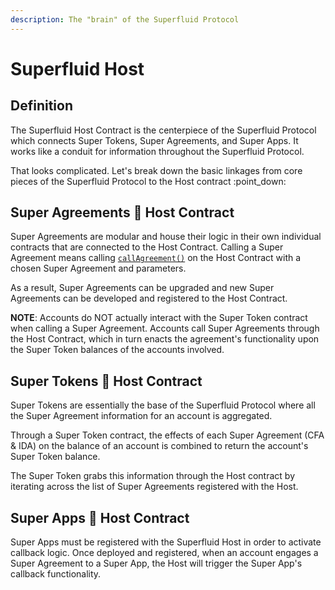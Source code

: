 ```yaml
---
description: The "brain" of the Superfluid Protocol
---
```


# Superfluid Host

## Definition

The Superfluid Host Contract is the centerpiece of the Superfluid Protocol which connects Super Tokens, Super Agreements, and Super Apps. It works like a conduit for information throughout the Superfluid Protocol.

That looks complicated. Let's break down the basic linkages from core pieces of the Superfluid Protocol to the Host contract :point\_down:

## Super Agreements 🔗 Host Contract

Super Agreements are modular and house their logic in their own individual contracts that are connected to the Host Contract. Calling a Super Agreement means calling [`callAgreement()`](https://docs.superfluid.finance/superfluid/developers/solidity-examples/interacting-with-superfluid-smart-contracts) on the Host Contract with a chosen Super Agreement and parameters.

As a result, Super Agreements can be upgraded and new Super Agreements can be developed and registered to the Host Contract.


**NOTE**: Accounts do NOT actually interact with the Super Token contract when calling a Super Agreement. Accounts call Super Agreements through the Host Contract, which in turn enacts the agreement's functionality upon the Super Token balances of the accounts involved.


## Super Tokens 🔗 Host Contract

Super Tokens are essentially the base of the Superfluid Protocol where all the Super Agreement information for an account is aggregated.

Through a Super Token contract, the effects of each Super Agreement (CFA & IDA) on the balance of an account is combined to return the account's Super Token balance.

The Super Token grabs this information through the Host contract by iterating across the list of Super Agreements registered with the Host.&#x20;

## Super Apps 🔗 Host Contract

Super Apps must be registered with the Superfluid Host in order to activate callback logic. Once deployed and registered, when an account engages a Super Agreement to a Super App, the Host will trigger the Super App's callback functionality.
